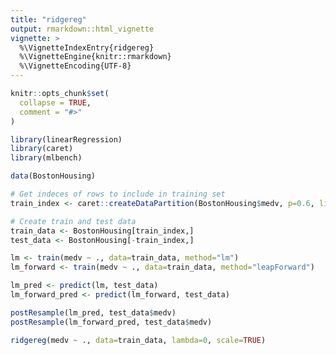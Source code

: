 ```yaml
---
title: "ridgereg"
output: rmarkdown::html_vignette
vignette: >
  %\VignetteIndexEntry{ridgereg}
  %\VignetteEngine{knitr::rmarkdown}
  %\VignetteEncoding{UTF-8}
---
```


```r
knitr::opts_chunk$set(
  collapse = TRUE,
  comment = "#>"
)
```

```r
library(linearRegression)
library(caret)
library(mlbench)
```


```r
data(BostonHousing)

# Get indeces of rows to include in training set
train_index <- caret::createDataPartition(BostonHousing$medv, p=0.6, list=FALSE, times=1)

# Create train and test data
train_data <- BostonHousing[train_index,]
test_data <- BostonHousing[-train_index,]

lm <- train(medv ~ ., data=train_data, method="lm")
lm_forward <- train(medv ~ ., data=train_data, method="leapForward")

lm_pred <- predict(lm, test_data)
lm_forward_pred <- predict(lm_forward, test_data)

postResample(lm_pred, test_data$medv)
postResample(lm_forward_pred, test_data$medv)

ridgereg(medv ~ ., data=train_data, lambda=0, scale=TRUE)
```
